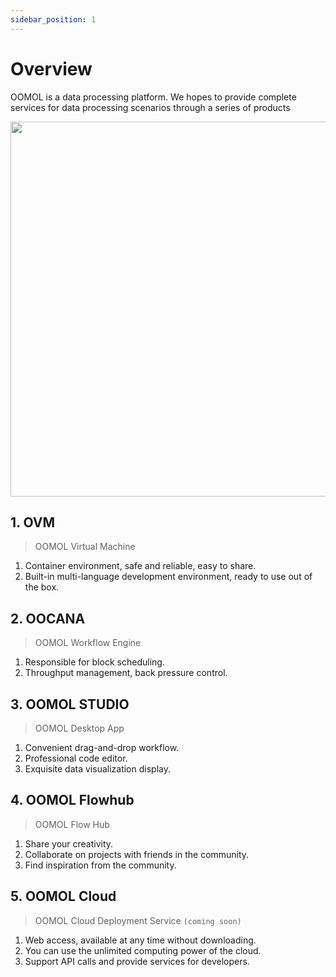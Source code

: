 ```yaml
---
sidebar_position: 1
---
```



# Overview

OOMOL is a data processing platform. We hopes to provide complete services for data processing scenarios through a series of products

<img src={overview} width="600" />

## 1. OVM

> OOMOL Virtual Machine

1. Container environment, safe and reliable, easy to share.
2. Built-in multi-language development environment, ready to use out of the box.

## 2. OOCANA

> OOMOL Workflow Engine

1. Responsible for block scheduling.
2. Throughput management, back pressure control.

## 3. OOMOL STUDIO

> OOMOL Desktop App

1. Convenient drag-and-drop workflow.
2. Professional code editor.
3. Exquisite data visualization display.

## 4. OOMOL Flowhub

> OOMOL Flow Hub

1. Share your creativity.
2. Collaborate on projects with friends in the community.
3. Find inspiration from the community.


## 5. OOMOL Cloud

> OOMOL Cloud Deployment Service `(coming soon)`

1. Web access, available at any time without downloading.
2. You can use the unlimited computing power of the cloud.
3. Support API calls and provide services for developers.